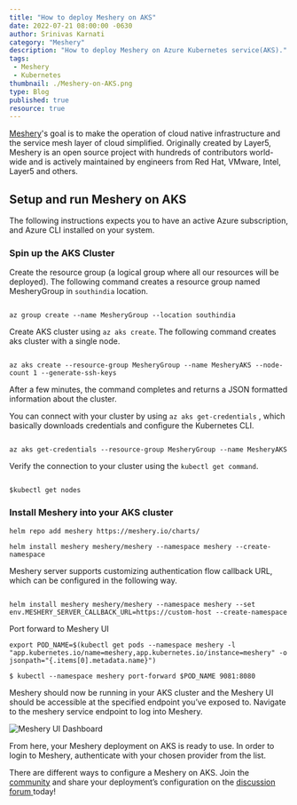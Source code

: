 ```yaml
---
title: "How to deploy Meshery on AKS"
date: 2022-07-21 08:00:00 -0630
author: Srinivas Karnati
category: "Meshery"
description: "How to deploy Meshery on Azure Kubernetes service(AKS)."
tags:
 - Meshery
 - Kubernetes
thumbnail: ./Meshery-on-AKS.png
type: Blog
published: true
resource: true
---
```



<BlogWrapper>

<div class="intro">
<p><a href="https://meshery.io/">Meshery</a>'s goal is to make the operation of cloud native infrastructure and the service mesh layer of cloud simplified. Originally created by Layer5, Meshery is an open source project with hundreds of contributors world-wide and is actively maintained by engineers from Red Hat, VMware, Intel, Layer5 and others.</p>
</div>
<h2>Setup and run Meshery on AKS</h2>
<p>The following instructions expects you to have an active Azure subscription, and Azure CLI installed on your system. </p>
<h3> Spin up the AKS Cluster</h3>
<p>Create the resource group (a logical group where all our resources will be deployed). The following command creates  a resource group named MesheryGroup in <code>southindia</code> location. </p>
<pre><code class="language-bash">
az group create --name MesheryGroup --location southindia
</code></pre>

<p>Create AKS cluster using <code>az aks create</code>. The following command creates aks cluster with a single node. </p>

<pre><code class="language-bash">
az aks create --resource-group MesheryGroup --name MesheryAKS --node-count 1 --generate-ssh-keys
</code></pre>
<p>After a few minutes, the command completes and returns a JSON formatted information about the cluster.</p>
<p>You can connect with your cluster by using <code>az aks get-credentials</code> ,  which basically downloads credentials and configure the Kubernetes CLI. </p>
<pre><code>
az aks get-credentials --resource-group MesheryGroup --name MesheryAKS
</code></pre>
<p>Verify the connection to your cluster using the <code>kubectl get command</code>. </p>
<pre><code>
$kubectl get nodes
</code></pre>
<h3>Install Meshery into your AKS cluster</h3>

```
helm repo add meshery https://meshery.io/charts/

helm install meshery meshery/meshery --namespace meshery --create-namespace

```
<p>Meshery server supports customizing authentication flow callback URL, which can be configured in the following way.</p>

<pre><code>
helm install meshery meshery/meshery --namespace meshery --set env.MESHERY_SERVER_CALLBACK_URL=https://custom-host --create-namespace
</code></pre>
<p>Port forward to Meshery UI</p>

```
export POD_NAME=$(kubectl get pods --namespace meshery -l "app.kubernetes.io/name=meshery,app.kubernetes.io/instance=meshery" -o jsonpath="{.items[0].metadata.name}")

$ kubectl --namespace meshery port-forward $POD_NAME 9081:8080

```
<p>Meshery should now be running in your AKS cluster and the Meshery UI should be accessible at the specified endpoint you’ve exposed to. Navigate to the meshery service endpoint to log into Meshery.</p>

<div><img src={mesheryui} className="image-center" alt="Meshery UI Dashboard" /></div>

<p>From here, your Meshery deployment on AKS is ready to use. In order to login to Meshery, authenticate with your chosen provider from the list.</p>
<p>There are different ways to configure a Meshery on AKS. Join the <a href="https://layer5.io/community">community</a> and share your deployment’s configuration on the <a href="https://discuss.layer5.io/"> discussion forum </a>today! </p>


</BlogWrapper>

